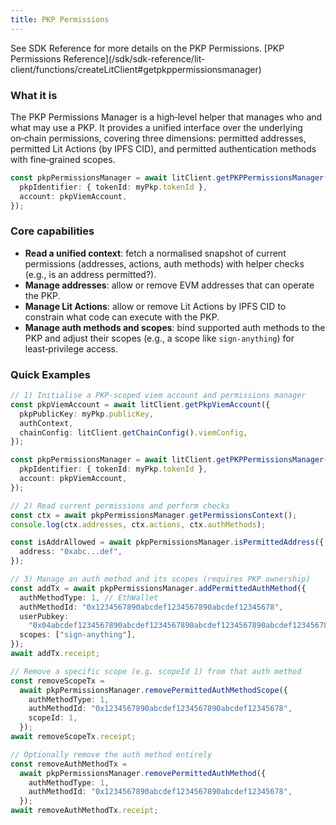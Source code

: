```yaml
---
title: PKP Permissions
---
```


<Tip>
  See SDK Reference for more details on the PKP Permissions. [PKP Permissions
  Reference](/sdk/sdk-reference/lit-client/functions/createLitClient#getpkppermissionsmanager)
</Tip>

### What it is

The PKP Permissions Manager is a high‑level helper that manages who and what may use a PKP. It provides a unified interface over the underlying on‑chain permissions, covering three dimensions: permitted addresses, permitted Lit Actions (by IPFS CID), and permitted authentication methods with fine‑grained scopes.

```ts
const pkpPermissionsManager = await litClient.getPKPPermissionsManager({
  pkpIdentifier: { tokenId: myPkp.tokenId },
  account: pkpViemAccount,
});
```

### Core capabilities

- **Read a unified context**: fetch a normalised snapshot of current permissions (addresses, actions, auth methods) with helper checks (e.g., is an address permitted?).
- **Manage addresses**: allow or remove EVM addresses that can operate the PKP.
- **Manage Lit Actions**: allow or remove Lit Actions by IPFS CID to constrain what code can execute with the PKP.
- **Manage auth methods and scopes**: bind supported auth methods to the PKP and adjust their scopes (e.g., a scope like `sign-anything`) for least‑privilege access.

### Quick Examples

```ts
// 1) Initialise a PKP‑scoped viem account and permissions manager
const pkpViemAccount = await litClient.getPkpViemAccount({
  pkpPublicKey: myPkp.publicKey,
  authContext,
  chainConfig: litClient.getChainConfig().viemConfig,
});

const pkpPermissionsManager = await litClient.getPKPPermissionsManager({
  pkpIdentifier: { tokenId: myPkp.tokenId },
  account: pkpViemAccount,
});

// 2) Read current permissions and perform checks
const ctx = await pkpPermissionsManager.getPermissionsContext();
console.log(ctx.addresses, ctx.actions, ctx.authMethods);

const isAddrAllowed = await pkpPermissionsManager.isPermittedAddress({
  address: "0xabc...def",
});

// 3) Manage an auth method and its scopes (requires PKP ownership)
const addTx = await pkpPermissionsManager.addPermittedAuthMethod({
  authMethodType: 1, // EthWallet
  authMethodId: "0x1234567890abcdef1234567890abcdef12345678",
  userPubkey:
    "0x04abcdef1234567890abcdef1234567890abcdef1234567890abcdef1234567890abcdef1234567890abcdef1234567890abcdef1234567890abcdef1234567890abcdef",
  scopes: ["sign-anything"],
});
await addTx.receipt;

// Remove a specific scope (e.g. scopeId 1) from that auth method
const removeScopeTx =
  await pkpPermissionsManager.removePermittedAuthMethodScope({
    authMethodType: 1,
    authMethodId: "0x1234567890abcdef1234567890abcdef12345678",
    scopeId: 1,
  });
await removeScopeTx.receipt;

// Optionally remove the auth method entirely
const removeAuthMethodTx =
  await pkpPermissionsManager.removePermittedAuthMethod({
    authMethodType: 1,
    authMethodId: "0x1234567890abcdef1234567890abcdef12345678",
  });
await removeAuthMethodTx.receipt;
```
